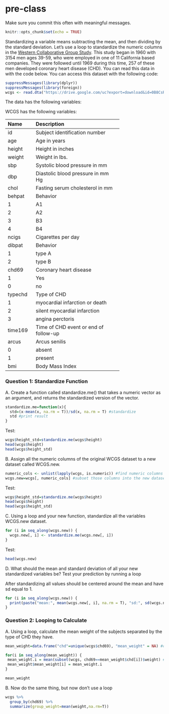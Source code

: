 # pre-class

Make sure you commit this often with meaningful messages. 

```r
knitr::opts_chunk$set(echo = TRUE)
```

Standardizing a variable means subtracting the mean, and then dividing by the standard deviation. Let’s use a loop to standardize the numeric columns in the [Western Collaborative Group Study](https://clinicaltrials.gov/ct2/show/NCT00005174). This study began in 1960 with 3154 men ages 39-59, who were employed in one of 11 California based companies. They were followed until 1969 during this time, 257 of these men developed coronary heart disease (CHD). You can read this data in with the code below. You can access this dataset with the following code:

```R
suppressMessages(library(dplyr))
suppressMessages(library(foreign))
wcgs <- read.dta("https://drive.google.com/uc?export=download&id=0B8CsRLdwqzbzYWxfN3ExQllBQkU")
```

The data has the following variables:

WCGS has the following variables:

-----------------------------------------------------------
Name    Description
------- -------------------------------------------
id      Subject identification number

age     Age in years

height  Height in inches

weight  Weight in lbs.

sbp     Systolic blood pressure in mm 

dbp     Diastolic blood pressure in mm Hg

chol    Fasting serum cholesterol in mm 

behpat  Behavior

  1       A1

  2       A2

  3       B3

  4       B4

ncigs   Cigarettes per day

dibpat  Behavior

1       type A

2       type B

chd69   Coronary heart disease

1       Yes

0       no

typechd Type of CHD

1       myocardial infarction or death

2       silent myocardial infarction

3       angina perctoris

time169 Time of CHD event or end of follow-up

arcus   Arcus senilis

0       absent

1       present

bmi     Body Mass Index
-----------------------------------------------------------

### Question 1: Standardize Function

A. Create a function called standardize.me() that takes a numeric vector as an argument, and returns the standardized version of the vector. 

```R
standardize.me=function(x){
  std=(x-mean(x, na.rm = T))/sd(x, na.rm = T) #standardize
  std #print result
}
```
Test:
```R
wcgs$height_std=standardize.me(wcgs$height)
head(wcgs$height)
head(wcgs$height_std)
```

B. Assign all the numeric columns of the original WCGS dataset to a new dataset called WCGS.new.
```R
numeric_cols <- unlist(lapply(wcgs, is.numeric)) #find numeric columns
wcgs.new=wcgs[, numeric_cols] #subset those columns into the new dataset
```
Test:
```R
wcgs$height_std=standardize.me(wcgs$height)
head(wcgs$height)
head(wcgs$height_std)
```
C. Using a loop and your new function, standardize all the variables WCGS.new dataset.
```R
for (i in seq_along(wcgs.new)) {
  wcgs.new[, i] <- standardize.me(wcgs.new[, i])
}
```
Test:
```R
head(wcgs.new)
```

D. What should the mean and standard deviation of all your new standardized variables be? Test your prediction by running a loop

After standardizing all values should be centered around the mean and have sd equal to 1.
```R
for (i in seq_along(wcgs.new)) {
  print(paste("mean:", mean(wcgs.new[, i], na.rm = T), "sd:", sd(wcgs.new[, i], na.rm = T)))
}
```

### Question 2: Looping to Calculate

A. Using a loop, calculate the mean weight of the subjects separated by the type of CHD they have.
```R
mean_weight=data.frame("chd"=unique(wcgs$chd69), "mean_weight" = NA) #create empty data frame to fill

for(i in seq_along(mean_weight)) {
 mean_weight.i = mean(subset(wcgs, chd69==mean_weight$chd[i])$weight) #I should be able to write this using pipes!
 mean_weight$mean_weight[i] = mean_weight.i
}

mean_weight
```

B. Now do the same thing, but now don’t use a loop
```R
wcgs %>%
  group_by(chd69) %>%
  summarize(group_weight=mean(weight,na.rm=T))
```
